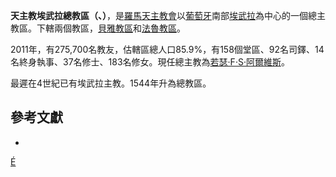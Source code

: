 {{Infobox Roman Catholic diocese
|Roman Catholic Diocese of = 天主教埃武拉總教區
|Latin name of diocese = Archidioecesis Eborensis
|image = [[File:Sé_Évora.JPG|250px]]
|caption = 埃武拉主教座堂
|location = [[葡萄牙|葡萄牙]]
|territory = 
|population = 
|rite = [[罗马礼|罗马礼]]
|patron = 
|province = 
|established = 3世紀
|cathedral = [[埃武拉主教座堂|埃武拉主教座堂]]
|co-cathedral =
|leadership = 總主教
|website = http://www.diocese-evora.pt/
|pope = 
|patriarch= 若瑟·F·S·阿爾維斯
|metropolitan = 
|ordinary = 
|coadjutor archbishop =
|coadjutor bishop =
|auxiliary =
|emeritus =
}}
'''天主教埃武拉總教區（{{lang-la|Archidioecesis Eborensis}}、{{lang-pt|Arquidiocese de Évora}}）'''，是[[羅馬天主教會|羅馬天主教會]]以[[葡萄牙|葡萄牙]]南部[[埃武拉|埃武拉]]為中心的一個總主教區。下轄兩個教區，[[天主教貝雅教區|貝雅教區]]和[[天主教法魯教區|法魯教區]]。

2011年，有275,700名教友，估轄區總人口85.9%，有158個堂區、92名司鐸、14名終身執事、37名修士、183名修女。現任總主教為[[若瑟·F·S·阿爾維斯|若瑟·F·S·阿爾維斯]]。

最遲在4世紀已有埃武拉主教。1544年升為總教區。
== 參考文獻 ==
* {{CathEncy|wstitle=Archdiocese of Evora}}

{{天主教葡萄牙教省}}
[[Category:葡萄牙天主教教區|É]]